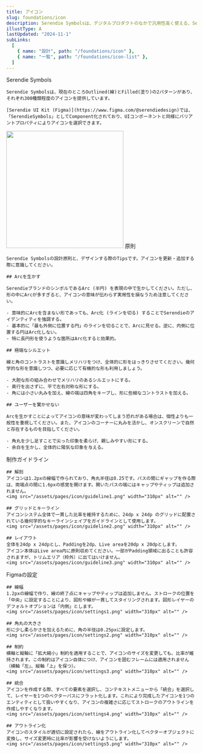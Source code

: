 ```yaml
---
title: アイコン
slug: foundations/icon
description: Serendie Symbolsは、デジタルプロダクトのなかで汎用性高く使える、Serendieらしいアイコン集です。
illustType: A
lastUpdated: "2024-11-1"
subLinks:
  [
    { name: "設計", path: "/foundations/icon" },
    { name: "一覧", path: "/foundations/icon-list" },
  ]
---
```



<PageSection>
  <PageHeadLine number={1}>Serendie Symbols</PageHeadLine>

    Serendie Symbolsは、現在のところOutlined(線)とFilled(塗り)の2パターンがあり、それぞれ300種類程度のアイコンを提供しています。

    [Serendie UI Kit (Figma)](https://www.figma.com/@serendiedesign)では、「SerendieSymbols」としてComponent化されており、UIコンポーネントと同様にバリアントプロパティによりアイコンを選択できます。

  <img src="/assets/pages/icon/iconcomponent.png" width="310px" alt="" />
</PageSection>

<PageSection>
  <PageHeadLine number={2}>原則</PageHeadLine>

    Serendie Symbolsの設計原則と、デザインする際のTipsです。アイコンを更新・追加する際に意識してください。

    ## Arcを生かす

    SerendieブランドのシンボルであるArc (半円) を表現の中で生かしてください。ただし、形の中にArcが多すぎると、アイコンの意味が伝わらず実用性を損なうため注意してください。

    - 意味的にArcを含まない形であっても、Arc化 (ラインを切る) することでSerendieのアイデンティティを強調する。
    - 基本的に「最も外側に位置する円」のラインを切ることで、Arcに見せる。逆に、内側に位置する円はArc化しない。
    - 特に長円形を使うような箇所はArc化すると効果的。

    ## 極端なシルエット

    線と角のコントラストを意識しメリハリをつけ、全体的に形をはっきりさせてください。幾何学的な形を意識しつつ、必要に応じて有機的な形も利用しましょう。

    - 大胆な形の組み合わせでメリハリのあるシルエットにする。
    - 奥行を出さずに、平で左右対称な形にする。
    - 角には小さい丸みを加え、線の端は四角をキープし、形に些細なコントラストを加える。

    ## ユーザーを驚かせない

    Arcを生かすことによってアイコンの意味が変わってしまう恐れがある場合は、個性よりも一般性を重視してください。また、アイコンのコーナーに丸みを活かし、オンスクリーンで自然と存在するものを目指してください。

    - 角丸を少し足すことで尖った印象を柔らげ、親しみやすい形にする。
    - 余白を生かし、全体的に陽気な印象を与える。

</PageSection>

<PageSection>
  <PageHeadLine number={3}>制作ガイドライン</PageHeadLine>

    ## 解剖
    アイコンは1.2pxの線幅で作られており、角丸半径は0.25です。パスの間にギャップを作る際は、両端点の間に1.6pxの感覚を開けます。開いたパスの端にはキャップやティップは追加されません。
    <img src="/assets/pages/icon/guideline1.png" width="310px" alt="" />

    ## グリッドとキーライン
    アイコンシステム全体で一貫した比率を維持するために、24dp x 24dp のグリッドに配置されている幾何学的なキーラインシェイプをガイドラインとして使用します。
    <img src="/assets/pages/icon/guideline2.png" width="310px" alt="" />

    ## レイアウト
    全体を24dp x 24dpとし、Paddingを2dp、Live areaを20dp x 20dpとします。
    アイコン本体はLive area内に原則収めてください。一部がPadding領域に出ることも許容されますが、トリムエリア（枠外）に出てはいけません。
    <img src="/assets/pages/icon/guideline3.png" width="310px" alt="" />

</PageSection>

<PageSection>
  <PageHeadLine number={4}>Figmaの設定</PageHeadLine>

    ## 線幅
    1.2pxの線幅で作り、線の終了点にキャップやティップは追加しません。ストロークの位置を「中央」に設定することにより、図形や線が一貫してスタイリングされます。図形レイヤーのデフォルトオプションは「内側」とします。
    <img src="/assets/pages/icon/settings1.png" width="310px" alt="" />

    ## 角丸の大きさ
    形に少し柔らかさを加えるために、角の半径は0.25pxに設定します。
    <img src="/assets/pages/icon/settings2.png" width="310px" alt="" />

    ## 制約
    横軸と縦軸に「拡大縮小」制約を適用することで、アイコンのサイズを変更しても、比率が維持されます。この制約はアイコン自体につけ、アイコンを囲むフレームには適用されません（横軸「左」、縦軸「上」を保つ）。
    <img src="/assets/pages/icon/settings3.png" width="310px" alt="" />

    ## 統合
    アイコンを作成する際、すべての要素を選択し、コンテキストメニューから「統合」を選択して、レイヤーを1つのベクターパスにフラット化します。これにより完成したアイコンを1つのエンティティとして扱いやすくなり、アイコンの複雑さに応じてストロークのアウトラインを作成しやすくなります。
    <img src="/assets/pages/icon/settings4.png" width="310px" alt="" />

    ## アウトライン化
    アイコンのスタイルが適切に設定されたら、線をアウトライン化してベクターオブジェクトに変換し、サイズ変更時に比率が影響を受けないようにします。
    <img src="/assets/pages/icon/settings5.png" width="310px" alt="" />

</PageSection>
